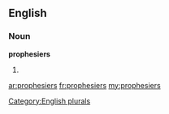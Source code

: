 ==English==

===Noun===
'''prophesiers'''

# {{plural of|[[prophesier]]}}

[[Category:English plurals]]

[[ar:prophesiers]]
[[fr:prophesiers]]
[[my:prophesiers]]